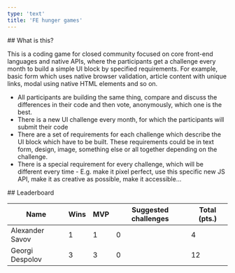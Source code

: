 ```yaml
---
type: 'text'
title: 'FE hunger games'
---
```


<Section>
  ## What is this?

  This is a coding game for closed community focused on core front-end languages and native APIs, where the participants get a challenge every month to build a simple UI block by specified requirements. For example, basic form which uses native browser validation, article content with unique links, modal using native HTML elements and so on.

  * All participants are building the same thing, compare and discuss the differences in their code and then vote, anonymously, which one is the best.
  * There is a new UI challenge every month, for which the participants will submit their code
  * There are a set of requirements for each challenge which describe the UI block which have to be built. These requirements could be in text form, design, image, something else or all together depending on the challenge.
  * There is a special requirement for every challenge, which will be different every time - E.g. make it pixel perfect, use this specific new JS API, make it as creative as possible, make it accessible…
</Section>

<Section>
  ## Leaderboard

  | Name            | Wins        | MVP | Suggested challenges | Total (pts.) |
  | --------------- | ----------- | --- | -------------------- | ------------ |
  | Alexander Savov | 1           | 1   | 0                    | 4            |
  | Georgi Despolov | 3           | 3   | 0                    | 12           |
</Section>

